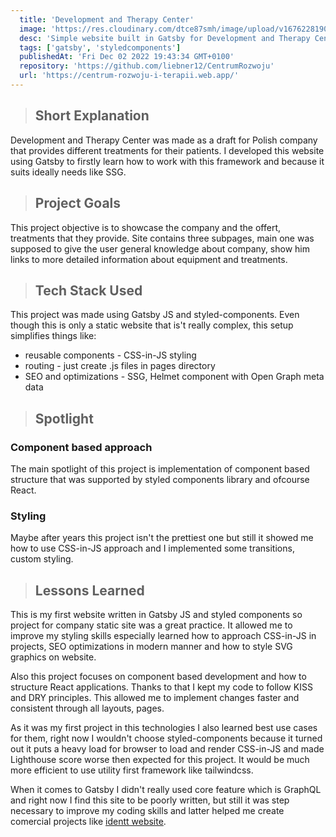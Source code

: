 ```yaml
---
  title: 'Development and Therapy Center'
  image: 'https://res.cloudinary.com/dtce87smh/image/upload/v1676228190/centrum-rozwoju/centrum_t5jjyx.webp'
  desc: 'Simple website built in Gatsby for Development and Therapy Center'
  tags: ['gatsby', 'styledcomponents']
  publishedAt: 'Fri Dec 02 2022 19:43:34 GMT+0100'
  repository: 'https://github.com/liebner12/CentrumRozwoju'
  url: 'https://centrum-rozwoju-i-terapii.web.app/'
---
```


> ## Short Explanation

Development and Therapy Center was made as a draft for Polish company that provides different treatments for their patients.
I developed this website using Gatsby to firstly learn how to work with this framework and because it suits ideally needs like SSG.

> ## Project Goals

This project objective is to showcase the company and the offert, treatments that they provide.
Site contains three subpages, main one was supposed to give the user general knowledge about company,
show him links to more detailed information about equipment and treatments.

<CloudinaryImage
  src="https://res.cloudinary.com/dtce87smh/image/upload/v1676228190/centrum-rozwoju/centrum-full_o4inhj.webp"
  height="1056"
  width="480"
  alt="Full page screenshot of Centrum Rozwoju i Terapii"
/>

> ## Tech Stack Used

<div className="not-prose">
  <Icons icons={['gatsby', 'styledcomponents']} />
</div>

This project was made using Gatsby JS and styled-components. Even though this is only a static website that is't really complex,
this setup simplifies things like:

- reusable components - CSS-in-JS styling
- routing - just create .js files in pages directory
- SEO and optimizations - SSG, Helmet component with Open Graph meta data

> ## Spotlight

### Component based approach

The main spotlight of this project is implementation of component based structure
that was supported by styled components library and ofcourse React.

### Styling

Maybe after years this project isn't the prettiest one but still it showed me how to use
CSS-in-JS approach and I implemented some transitions, custom styling.

<CustomImage
  src="https://res.cloudinary.com/dtce87smh/image/upload/v1676228189/centrum-rozwoju/equipment_pialie.webp"
  height="368"
  width="720"
  alt="Page with description of equipment"
/>

> ## Lessons Learned

This is my first website written in Gatsby JS and styled components so project for
company static site was a great practice. It allowed me to improve my styling skills
especially learned how to approach CSS-in-JS in projects, SEO optimizations in modern manner
and how to style SVG graphics on website.

Also this project focuses on component based development and how to structure React applications.
Thanks to that I kept my code to follow KISS and DRY principles. This allowed me to implement changes
faster and consistent through all layouts, pages.

As it was my first project in this technologies I also learned best use cases for them,
right now I wouldn't choose styled-components because it turned out it puts a heavy load
for browser to load and render CSS-in-JS and made Lighthouse score worse then expected for
this project. It would be much more efficient to use utility first framework like tailwindcss.

When it comes to Gatsby I didn't really used core feature which is GraphQL and right now I find this site to be
poorly written, but still it was step necessary to improve my coding skills and latter helped me create
comercial projects like [identt website](https://www.identt.io).
